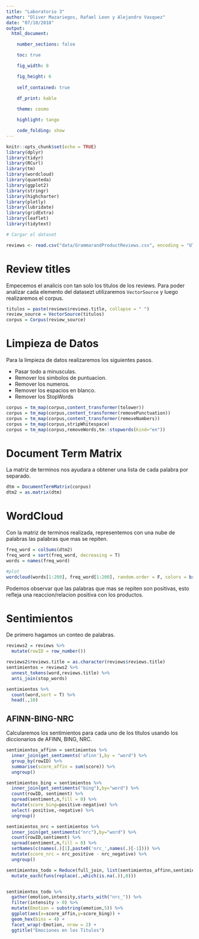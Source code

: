 ```yaml
---
title: "Laboratorio 3"
author: "Oliver Mazariegos, Rafael Leon y Alejandro Vasquez"
date: "07/10/2018"
output: 
  html_document:

    number_sections: false

    toc: true

    fig_width: 8

    fig_height: 6
    
    self_contained: true
    
    df_print: kable

    theme: cosmo

    highlight: tango

    code_folding: show
---
```


```r
knitr::opts_chunk$set(echo = TRUE)
library(dplyr)
library(tidyr)
library(RCurl)
library(tm)
library(wordcloud)
library(quanteda)
library(ggplot2)
library(stringr)
library(highcharter)
library(plotly)
library(lubridate)
library(gridExtra)
library(leaflet)
library(tidytext)

# Cargar el dataset

reviews <- read.csv("data/GrammarandProductReviews.csv", encoding = "UTF-8")

```

# Review titles

Empecemos el analicis con tan solo los titulos de los reviews. Para poder analizar cada elemento del datasezt utilizaremos `VectorSource` y luego realizaremos el corpus.

```r
titulos = paste(reviews$reviews.title, collapse = " ")
review_source = VectorSource(titulos)
corpus = Corpus(review_source)
```

# Limpieza de Datos

Para la limpieza de datos realizaremos los siguientes pasos.  

* Pasar todo a minusculas.
* Remover los simbolos de puntuacion.
* Remover los numeros.  
* Remover los espacios en blanco.  
* Remover los StopWords

```r
corpus = tm_map(corpus,content_transformer(tolower))
corpus = tm_map(corpus,content_transformer(removePunctuation))
corpus = tm_map(corpus,content_transformer(removeNumbers))
corpus = tm_map(corpus,stripWhitespace)
corpus = tm_map(corpus,removeWords,tm::stopwords(kind="en"))
```

# Document Term Matrix

La matriz de terminos nos ayudara a obtener una lista de cada palabra por separado.

```r
dtm = DocumentTermMatrix(corpus)
dtm2 = as.matrix(dtm)
```

# WordCloud

Con la matriz de terminos realizada, representemos con una nube de palabras las palabras que mas se repiten.

```r
freq_word = colSums(dtm2)
freq_word = sort(freq_word, decreasing = T)
words = names(freq_word)

#plot
wordcloud(words[1:200], freq_word[1:200], random.order = F, colors = brewer.pal(8,'Dark2'))
```

Podemos observar que las palabras que mas se repiten son positivas, esto refleja una reaccion/relacion positiva con los productos.

# Sentimientos

De primero hagamos un conteo de palabras.

```r
reviews2 = reviews %>%
  mutate(rowID = row_number())

reviews2$reviews.title = as.character(reviews$reviews.title)
sentimientos = reviews2 %>%
  unnest_tokens(word,reviews.title) %>%
  anti_join(stop_words) 

sentimientos %>%
  count(word,sort = T) %>%
  head(.,10)

```

## AFINN-BING-NRC

Calcularemos los sentimientos para cada uno de los titulos usando los diccionarios de AFINN, BING, NRC.

```r
sentimientos_affinn = sentimientos %>%
  inner_join(get_sentiments('afinn'),by = "word") %>%
  group_by(rowID) %>%
  summarise(score_affin = sum(score)) %>%
  ungroup()

sentimientos_bing = sentimientos %>%
  inner_join(get_sentiments("bing"),by="word") %>%
  count(rowID, sentiment) %>%
  spread(sentiment,n,fill = 0) %>%
  mutate(score_bing=positive-negative) %>%
  select(-positive,-negative) %>%
  ungroup()

sentimientos_nrc = sentimientos %>%
  inner_join(get_sentiments("nrc"),by="word") %>%
  count(rowID,sentiment) %>%
  spread(sentiment,n,fill = 0) %>%
  setNames(c(names(.)[1],paste0('nrc_',names(.)[-1]))) %>%
  mutate(score_nrc = nrc_positive - nrc_negative) %>%
  ungroup()

sentimientos_todo = Reduce(full_join, list(sentimientos_affinn,sentimientos_bing,sentimientos_nrc)) %>%
  mutate_each(funs(replace(.,which(is.na(.)),0)))


sentimientos_todo %>%
  gather(emotion,intensity,starts_with("nrc_")) %>%
  filter(intensity > 0) %>%
  mutate(Emotion = substring(emotion,5)) %>%
  ggplot(aes(x=score_affin,y=score_bing)) +
  geom_hex(bins = 4) +
  facet_wrap(~Emotion, nrow = 2) +
  ggtitle("Emociones en los Titulos")
```

